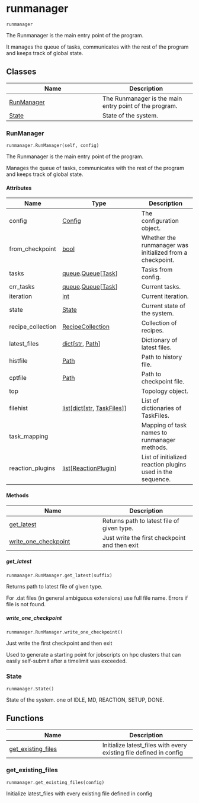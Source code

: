 # runmanager { #kimmdy.runmanager }

`runmanager`

The Runmanager is the main entry point of the program.

It manages the queue of tasks, communicates with the
rest of the program and keeps track of global state.

## Classes

| Name | Description |
| --- | --- |
| [RunManager](#kimmdy.runmanager.RunManager) | The Runmanager is the main entry point of the program. |
| [State](#kimmdy.runmanager.State) | State of the system. |

### RunManager { #kimmdy.runmanager.RunManager }

`runmanager.RunManager(self, config)`

The Runmanager is the main entry point of the program.

Manages the queue of tasks, communicates with the
rest of the program and keeps track of global state.

#### Attributes

| Name              | Type                                                                                    | Description                                                |
|-------------------|-----------------------------------------------------------------------------------------|------------------------------------------------------------|
| config            | [Config](`kimmdy.config.Config`)                                                        | The configuration object.                                  |
| from_checkpoint   | [bool](`bool`)                                                                          | Whether the runmanager was initialized from a checkpoint.  |
| tasks             | [queue](`queue`).[Queue](`queue.Queue`)\[[Task](`kimmdy.tasks.Task`)\]                  | Tasks from config.                                         |
| crr_tasks         | [queue](`queue`).[Queue](`queue.Queue`)\[[Task](`kimmdy.tasks.Task`)\]                  | Current tasks.                                             |
| iteration         | [int](`int`)                                                                            | Current iteration.                                         |
| state             | [State](`kimmdy.runmanager.State`)                                                      | Current state of the system.                               |
| recipe_collection | [RecipeCollection](`kimmdy.recipe.RecipeCollection`)                                    | Collection of recipes.                                     |
| latest_files      | [dict](`dict`)\[[str](`str`), [Path](`pathlib.Path`)\]                                  | Dictionary of latest files.                                |
| histfile          | [Path](`pathlib.Path`)                                                                  | Path to history file.                                      |
| cptfile           | [Path](`pathlib.Path`)                                                                  | Path to checkpoint file.                                   |
| top               |                                                                                         | Topology object.                                           |
| filehist          | [list](`list`)\[[dict](`dict`)\[[str](`str`), [TaskFiles](`kimmdy.tasks.TaskFiles`)\]\] | List of dictionaries of TaskFiles.                         |
| task_mapping      |                                                                                         | Mapping of task names to runmanager methods.               |
| reaction_plugins  | [list](`list`)\[[ReactionPlugin](`kimmdy.plugins.ReactionPlugin`)\]                     | List of initialized reaction plugins used in the sequence. |

#### Methods

| Name | Description |
| --- | --- |
| [get_latest](#kimmdy.runmanager.RunManager.get_latest) | Returns path to latest file of given type. |
| [write_one_checkpoint](#kimmdy.runmanager.RunManager.write_one_checkpoint) | Just write the first checkpoint and then exit |

##### get_latest { #kimmdy.runmanager.RunManager.get_latest }

`runmanager.RunManager.get_latest(suffix)`

Returns path to latest file of given type.

For .dat files (in general ambiguous extensions) use full file name.
Errors if file is not found.

##### write_one_checkpoint { #kimmdy.runmanager.RunManager.write_one_checkpoint }

`runmanager.RunManager.write_one_checkpoint()`

Just write the first checkpoint and then exit

Used to generate a starting point for jobscripts on hpc clusters
that can easily self-submit after a timelimit was exceeded.

### State { #kimmdy.runmanager.State }

`runmanager.State()`

State of the system.
one of IDLE, MD, REACTION, SETUP, DONE.

## Functions

| Name | Description |
| --- | --- |
| [get_existing_files](#kimmdy.runmanager.get_existing_files) | Initialize latest_files with every existing file defined in config |

### get_existing_files { #kimmdy.runmanager.get_existing_files }

`runmanager.get_existing_files(config)`

Initialize latest_files with every existing file defined in config